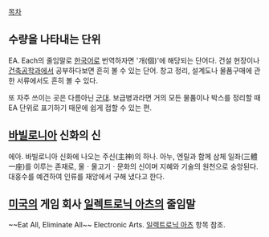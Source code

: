 [[목차]]



== 수량을 나타내는 단위 ==
EA. Each의 줄임말로 [[한국어]]로 번역하자면 '개(個)'에 해당되는 단어다. 건설 현장이나 [[건축공학과]]에서 공부하다보면 흔히 볼 수 있는 단어. 창고 정리, 설계도나 물품구매에 관한 서류에서도 흔히 볼 수 있다.

또 자주 쓰이는 곳은 다름아닌 [[군대]]. 보급병과라면 거의 모든 물품이나 박스를 정리할 때 EA 단위로 표기하기 때문에 쉽게 접할 수 있는 편.

 
== [[바빌로니아]] 신화의 신 ==
에아. 바빌로니아 신화에 나오는 주신(主神)의 하나. 아누, 엔릴과 함께 삼체 일좌(三體一座)를 이루는 존재로, 물ㆍ물고기ㆍ문화의 신이며 지혜와 기술의 원천으로 숭앙된다. 대홍수를 예견하여 인류를 재앙에서 구해 냈다고 한다.

== [[미국]]의 게임 회사 [[일렉트로닉 아츠]]의 줄임말 ==
~~Eat All, Eliminate All~~ Electronic Arts. [[일렉트로닉 아츠]] 항목 참조.
